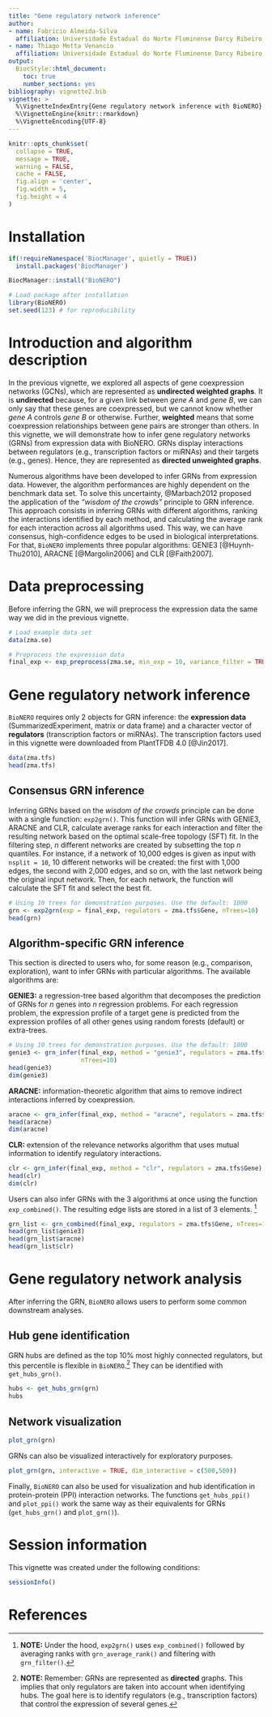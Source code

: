 ```yaml
---
title: "Gene regulatory network inference"
author: 
- name: Fabricio Almeida-Silva
  affiliation: Universidade Estadual do Norte Fluminense Darcy Ribeiro, RJ, Brazil
- name: Thiago Motta Venancio
  affiliation: Universidade Estadual do Norte Fluminense Darcy Ribeiro, RJ, Brazil
output: 
  BiocStyle::html_document:
    toc: true
    number_sections: yes
bibliography: vignette2.bib
vignette: >
  %\VignetteIndexEntry{Gene regulatory network inference with BioNERO}
  %\VignetteEngine{knitr::rmarkdown}
  %\VignetteEncoding{UTF-8}
---
```


```r
knitr::opts_chunk$set(
  collapse = TRUE,
  message = TRUE,
  warning = FALSE,
  cache = FALSE,
  fig.align = 'center',
  fig.width = 5,
  fig.height = 4
)
```

# Installation

```r
if(!requireNamespace('BiocManager', quietly = TRUE))
  install.packages('BiocManager')

BiocManager::install("BioNERO")
```

```r
# Load package after installation
library(BioNERO)
set.seed(123) # for reproducibility
```


# Introduction and algorithm description

In the previous vignette, we explored all aspects of gene coexpression 
networks (GCNs), which are represented as **undirected weighted graphs**. It 
is **undirected** because, for a given link between *gene A* and *gene B*, we 
can only say that these genes are coexpressed, but we cannot know 
whether *gene A* controls *gene B* or otherwise. Further, **weighted** means 
that some coexpression relationships between gene pairs are stronger than 
others. In this vignette, we will demonstrate how to infer gene regulatory 
networks (GRNs) from expression data with BioNERO. GRNs display interactions 
between regulators (e.g., transcription factors or miRNAs) and their targets 
(e.g., genes). Hence, they are represented as **directed unweighted graphs**.

Numerous algorithms have been developed to infer GRNs from expression data. 
However, the algorithm performances are highly dependent on the benchmark 
data set. To solve this uncertainty, @Marbach2012 proposed the application 
of the *"wisdom of the crowds"* principle to GRN inference. This approach 
consists in inferring GRNs with different algorithms, ranking the interactions 
identified by each method, and calculating the average rank for each 
interaction across all algorithms used. This way, we can have consensus, 
high-confidence edges to be used in biological interpretations. 
For that, `BioNERO` implements three popular algorithms: 
GENIE3 [@Huynh-Thu2010], ARACNE [@Margolin2006] and CLR [@Faith2007].


# Data preprocessing

Before inferring the GRN, we will preprocess the expression data the 
same way we did in the previous vignette.

```r
# Load example data set
data(zma.se)

# Preprocess the expression data
final_exp <- exp_preprocess(zma.se, min_exp = 10, variance_filter = TRUE, n=2000)
```


# Gene regulatory network inference

`BioNERO` requires only 2 objects for GRN inference: the **expression data** 
(SummarizedExperiment, matrix or data frame) and a character vector 
of **regulators** (transcription factors or miRNAs). The transcription factors 
used in this vignette were downloaded from PlantTFDB 4.0 [@Jin2017].

```r
data(zma.tfs)
head(zma.tfs)
```

## Consensus GRN inference

Inferring GRNs based on the *wisdom of the crowds* principle can be done with 
a single function: `exp2grn()`. This function will infer GRNs with GENIE3, 
ARACNE and CLR, calculate average ranks for each interaction and filter the 
resulting network based on the optimal scale-free topology (SFT) fit. In the 
filtering step, *n* different networks are created by subsetting the top *n* 
quantiles. For instance, if a network of 10,000 edges is given as input 
with `nsplit = 10`, 10 different networks will be created: the first 
with 1,000 edges, the second with 2,000 edges, and so on, with the last 
network being the original input network. Then, for each network, the function 
will calculate the SFT fit and select the best fit.

```r
# Using 10 trees for demonstration purposes. Use the default: 1000
grn <- exp2grn(exp = final_exp, regulators = zma.tfs$Gene, nTrees=10)
head(grn)
```


## Algorithm-specific GRN inference

This section is directed to users who, for some reason 
(e.g., comparison, exploration), want to infer GRNs with particular algorithms. 
The available algorithms are:

**GENIE3:** a regression-tree based algorithm that decomposes the 
prediction of GRNs for *n* genes into *n* regression problems. For each 
regression problem, the expression profile of a target gene is predicted 
from the expression profiles of all other genes using random forests (default) 
or extra-trees.

```r
# Using 10 trees for demonstration purposes. Use the default: 1000
genie3 <- grn_infer(final_exp, method = "genie3", regulators = zma.tfs$Gene, 
                    nTrees=10)
head(genie3)
dim(genie3)
```


**ARACNE:** information-theoretic algorithm that aims to remove indirect 
interactions inferred by coexpression.

```r
aracne <- grn_infer(final_exp, method = "aracne", regulators = zma.tfs$Gene)
head(aracne)
dim(aracne)
```


**CLR:** extension of the relevance networks algorithm that uses mutual 
information to identify regulatory interactions.

```r
clr <- grn_infer(final_exp, method = "clr", regulators = zma.tfs$Gene)
head(clr)
dim(clr)
```


Users can also infer GRNs with the 3 algorithms at once using the 
function `exp_combined()`. The resulting edge lists are stored in a list 
of 3 elements. [^1]

[^1]: **NOTE:** Under the hood, `exp2grn()` uses `exp_combined()` followed 
by averaging ranks with `grn_average_rank()` and filtering with `grn_filter()`.

```r
grn_list <- grn_combined(final_exp, regulators = zma.tfs$Gene, nTrees=10)
head(grn_list$genie3)
head(grn_list$aracne)
head(grn_list$clr)
```

# Gene regulatory network analysis

After inferring the GRN, `BioNERO` allows users to perform some common 
downstream analyses.

## Hub gene identification

GRN hubs are defined as the top 10% most highly connected regulators, but 
this percentile is flexible in `BioNERO`.[^2] They can be identified 
with `get_hubs_grn()`. 

[^2]: **NOTE:** Remember: GRNs are represented as **directed** graphs. 
This implies that only regulators are taken into account when identifying 
hubs. The goal here is to identify regulators (e.g., transcription factors) 
that control the expression of several genes.

```r
hubs <- get_hubs_grn(grn)
hubs
```

## Network visualization


```r
plot_grn(grn)
```

GRNs can also be visualized interactively for exploratory purposes.

```r
plot_grn(grn, interactive = TRUE, dim_interactive = c(500,500))
```

Finally, `BioNERO` can also be used for visualization and hub identification 
in protein-protein (PPI) interaction networks. The functions `get_hubs_ppi()` 
and `plot_ppi()` work the same way as their equivalents for 
GRNs (`get_hubs_grn()` and `plot_grn()`).


# Session information {.unnumbered}

This vignette was created under the following conditions:

```r
sessionInfo()
```

# References

